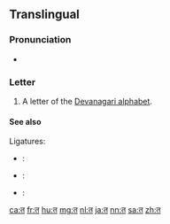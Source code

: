 ==Translingual==
{{Devanagari character info|hex=924|name=DEVANAGARI LETTER TA|image=[[File:Deva-त-order.gif|100px]]}}
===Pronunciation===
* {{IPA|/t̪ə/|lang=mul}}

===Letter===
{{mul-Deva|ta}}

# A letter of the [[Devanagari alphabet]].

====See also====
Ligatures:
* {{l|mul|sc=Deva|क्त|tr=kta}}: {{compound|lang=mul|क|त|sc=Deva|nocat=1}}
* {{l|mul|sc=Deva|त्त|tr=tta}}: {{compound|lang=mul|त|त|sc=Deva|nocat=1}}
* {{l|mul|sc=Deva|स्त्र|tr=stra}}: {{compound|lang=mul|स|त|र|sc=Deva|nocat=1}}

[[ca:त]]
[[fr:त]]
[[hu:त]]
[[mg:त]]
[[nl:त]]
[[ja:त]]
[[nn:त]]
[[sa:त]]
[[zh:त]]
